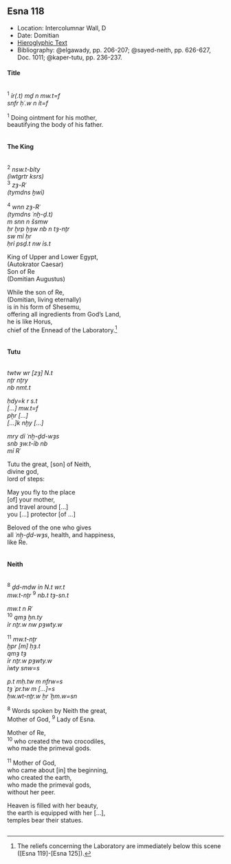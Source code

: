 ## Esna 118 {-}  
  
- Location: Intercolumnar Wall, D  
- Date: Domitian  
- [Hieroglyphic Text](https://www.ifao.egnet.net/uploads/publications/enligne/Temples-Esna002.pdf#page=294){target="_blank"}  
- Bibliography: @elgawady, pp. 206-207; @sayed-neith, pp. 626-627, Doc. 1011; @kaper-tutu, pp. 236-237.    
    
<style>  
  .col2 {  
    columns: 2 300px;         /* number of columns and width in pixels*/  
    -webkit-columns: 2 300px; /* chrome, safari */  
    -moz-columns: 2 300px;    /* firefox */  
    -webkit-column-break-inside: avoid;  
    -page-break-inside: avoid;  
    -break-inside: avoid;  
  }  
  
</style>  
  
#### Title {-}  
  
<div class="col2">  
  
  
^1^  *ỉr(.t) mḏ n mw.t=f  *  
*snfr ḥʿ.w n ỉt=f  *  
  
^1^ Doing ointment for his mother,  
beautifying the body of his father.  
  
</div>  
  
#### The King {-}  
  
<div class="col2">  
  
   
^2^ *nsw.t-bỉty  *  
*(ỉwtgrtr ksrs) *  
^3^ *zȝ-Rʿ  *  
*(tymdns ḫwỉ) *  
    
^4^ *wnn zȝ-Rʿ  *  
*(tymdns ʿnḫ-ḏ.t) *  
  *m snn n šsmw  *  
  *ḥr ḫrp ḫȝw nb n tȝ-nṯr  *  
*sw mỉ ḥr   *  
  *ḥrỉ psḏ.t nw ỉs.t  *  
  
King of Upper and Lower Egypt,  
(Autokrator Caesar)  
Son of Re  
(Domitian Augustus)  
  
While the son of Re,  
(Domitian, living eternally)  
  is in his form of Shesemu,  
  offering all ingredients from God's Land,  
he is like Horus,  
  chief of the Ennead of the Laboratory.[^fn-118-1]  
  
</div>  
  
[^fn-118-1]: The reliefs concerning the Laboratory are immediately below this scene ([Esna 119]-[Esna 125]).  
  
#### Tutu {-}  
  
<div class="col2">  
  
*twtw wr [zȝ] N.t  *  
*nṯr nṯry  *  
*nb nmt.t  *  
   
*ḥdy=k r s.t *   
   *[...] mw.t=f  *  
*pẖr [...]  *  
*[...]k nḫy [...]  *  
    
*mry dỉ ʿnḫ-ḏd-wȝs *  
*snb ȝw.t-ỉb nb  *  
*mỉ Rʿ  *  
  
Tutu the great, [son] of Neith,  
divine god,  
lord of steps:  
  
May you fly to the place   
  [of] your mother,  
and travel around [...]  
you [...] protector [of ...]  
  
Beloved of the one who gives  
all *ʿnḫ-ḏd-wȝs*, health, and happiness,  
like Re.  
  
</div>  
  
#### Neith  {-}  
  
<div class="col2">  
  
^8^ *ḏd-mdw ỉn N.t wr.t  *  
*mw.t-nṯr* ^9^ *nb.t tȝ-sn.t  *  
    
*mw.t n Rʿ  *  
^10^ *qmȝ ḫn.ty  *  
*ỉr nṯr.w nw pȝwty.w  *  
    
^11^ *mw.t-nṯr   *  
*ḫpr [m] ḥȝ.t  *  
*qmȝ tȝ  *  
*ỉr nṯr.w pȝwty.w  *  
*ỉwty snw=s  *  
    
*p.t mḥ.tw m nfrw=s  *  
*tȝ ʿpr.tw m [...]=s  *  
*ḥw.wt-nṯr.w ẖr ʿḫm.w=sn  *  
   
^8^ Words spoken by Neith the great,  
Mother of God, ^9^ Lady of Esna.  
  
Mother of Re,  
^10^ who created the two crocodiles,  
who made the primeval gods.  
  
^11^ Mother of God,   
who came about [in] the beginning,  
who created the earth,  
who made the primeval gods,  
without her peer.  
  
Heaven is filled with her beauty,  
the earth is equipped with her [...],  
temples bear their statues.  
  
</div>
